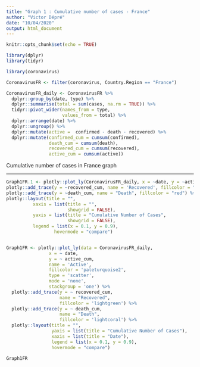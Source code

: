 ```yaml
---
title: "Graph 1 : Cumulative number of cases - France"
author: "Victor Dépré"
date: "10/04/2020"
output: html_document
---
```


<style>
.html-widget {margin: auto;}
</style>
<style>
body {text-align: justify}
</style>

```r
knitr::opts_chunk$set(echo = TRUE)
```



```r
library(dplyr) 
library(tidyr)
```


```r

library(coronavirus)

CoronavirusFR <- filter(coronavirus, Country.Region == "France")

CoronavirusFR_daily <- CoronavirusFR %>% 
  dplyr::group_by(date, type) %>%
  dplyr::summarise(total = sum(cases, na.rm = TRUE)) %>%
  tidyr::pivot_wider(names_from = type,
                     values_from = total) %>%
  dplyr::arrange(date) %>%
  dplyr::ungroup() %>%
  dplyr::mutate(active =  confirmed - death - recovered) %>%
  dplyr::mutate(confirmed_cum = cumsum(confirmed),
                death_cum = cumsum(death),
                recovered_cum = cumsum(recovered),
                active_cum = cumsum(active))

```



Cumulative number of cases in France graph

-------------

```r

Graph1FR.1 <- plotly::plot_ly(CoronavirusFR_daily, x = ~date, y = ~active_cum, name = 'Active', type = 'scatter', mode = 'none', stackgroup = 'one', fillcolor = "#1f77b4") %>%
plotly::add_trace(y = ~recovered_cum, name = 'Recovered', fillcolor = "green") %>%
plotly::add_trace(y = ~death_cum, name = "Death", fillcolor = "red") %>%
plotly::layout(title = "",
          xaxis = list(title = "",
                       showgrid = FALSE),
          yaxis = list(title = "Cumulative Number of Cases",
                       showgrid = FALSE),
          legend = list(x = 0.1, y = 0.9),
                  hovermode = "compare")


Graph1FR <- plotly::plot_ly(data = CoronavirusFR_daily,
                x = ~ date,
                y = ~ active_cum, 
                name = 'Active', 
                fillcolor = 'paleturquoise2',
                type = 'scatter',
                mode = 'none', 
                stackgroup = 'one') %>%
  plotly::add_trace(y = ~ recovered_cum,
                    name = "Recovered",
                    fillcolor = 'lightgreen') %>%
  plotly::add_trace(y = ~ death_cum,
                    name = "Death",
                    fillcolor = 'lightcoral') %>%
  plotly::layout(title = "",
                 yaxis = list(title = "Cumulative Number of Cases"),
                 xaxis = list(title = "Date"),
                 legend = list(x = 0.1, y = 0.9),
                 hovermode = "compare")

Graph1FR

```